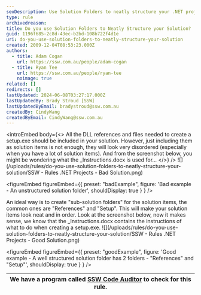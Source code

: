 ```yaml
---
seoDescription: Use Solution Folders to neatly structure your .NET projects, making it easier to manage and locate solution items.
type: rule
archivedreason:
title: Do you use Solution Folders to Neatly Structure your Solution?
guid: 1196f685-2c8d-43ec-b2bd-108b722f4d1e
uri: do-you-use-solution-folders-to-neatly-structure-your-solution
created: 2009-12-04T08:53:23.000Z
authors:
  - title: Adam Cogan
    url: https://ssw.com.au/people/adam-cogan
  - title: Ryan Tee
    url: https://ssw.com.au/people/ryan-tee
    noimage: true
related: []
redirects: []
lastUpdated: 2024-06-08T03:27:17.000Z
lastUpdatedBy: Brady Stroud [SSW]
lastUpdatedByEmail: bradystroud@ssw.com.au
createdBy: CindyWang
createdByEmail: CindyWang@ssw.com.au
---
```


<introEmbed
  body={<>
All the DLL references and files needed to create a setup.exe should be included in your solution. However, just including them as solution items is not enough, they will look very disordered (especially when you have a lot of solution items). And from the screenshot below, you might be wondering what the \_Instructions.docx is used for...
  </>}
/>
![](/uploads/rules/do-you-use-solution-folders-to-neatly-structure-your-solution/SSW - Rules .NET Projects - Bad Solution.png)

<figureEmbed figureEmbed={{
  preset: "badExample",
  figure: 'Bad example - An unstructured solution folder',
  shouldDisplay: true
} } />


An ideal way is to create "sub-solution folders" for the solution items, the common ones are "References" and "Setup". This will make your solution items look neat and in order. Look at the screenshot below, now it makes sense, we know that the \_Instructions.docx contains the instructions of what to do when creating a setup.exe.
![](/uploads/rules/do-you-use-solution-folders-to-neatly-structure-your-solution/SSW - Rules .NET Projects - Good Solution.png)

<figureEmbed figureEmbed={{
  preset: "goodExample",
  figure: 'Good example - A well structured solution folder has 2 folders - "References" and "Setup"',
  shouldDisplay: true
} } />


| We have a program called [SSW Code Auditor](http://www.ssw.com.au/ssw/CodeAuditor/Default.aspx) to check for this rule. |
| ----------------------------------------------------------------------------------------------------------------------- |
